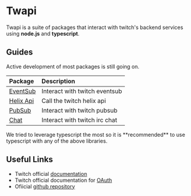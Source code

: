 
# Twapi

Twapi is a suite of packages that interact with twitch's backend services using **node.js** and **typescript**.

## Guides

Active development of most packages is still going on.

| Package                         | Description                   |
| :------------------------------ | :---------------------------- |
| [EventSub](eventsub/introduction) | Interact with twitch eventsub |
| [Helix Api](helix/quickstart)   | Call the twitch helix api     |
| [PubSub](pubsub/introduction)   | Interact with twitch pubsub   |
| [Chat](chat/quickstart)         | Interact with twitch irc chat |

<Callout>
  We tried to leverage typescript the most so it is **recommended** to use
  typescript with any of the above libraries.
</Callout>

## Useful Links

- Twitch official [documentation](https://dev.twitch.tv/docs)
- Twitch official documentation for [OAuth](https://dev.twitch.tv/docs/authentication/getting-tokens-oauth)
- Ofiicial [github repository](https://github.com/fero1xd/twapi)
